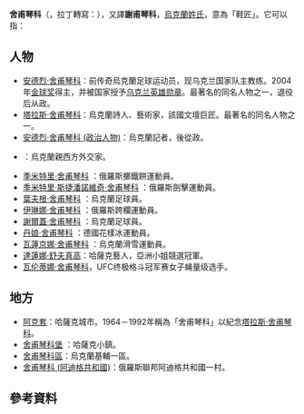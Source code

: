{{NoteTA
|1=zh-cn:舍甫琴科;zh-hk:舒夫真高;zh-tw:舍甫琴科
}}
'''舍甫琴科'''（{{lang-uk|Шевченко}}，拉丁轉寫：{{lang|la|Shevchenko}}），又譯'''謝甫琴科'''，[[烏克蘭姓氏|烏克蘭姓氏]]，意為「鞋匠」。它可以指：

==人物==
*[[安德烈·舍甫琴科|安德烈·舍甫琴科]]：前传奇烏克蘭足球运动员，现乌克兰国家队主教练。2004年[[金球奖_(足球)|金球奖]]得主，并被国家授予[[烏克蘭英雄|乌克兰英雄勋章]]。最著名的同名人物之一，退役后从政。
*[[塔拉斯·舍甫琴科|塔拉斯·舍甫琴科]]：烏克蘭詩人、藝術家，該國文壇巨匠。最著名的同名人物之一。
*[[安德烈·舍甫琴科_(政治人物)|安德烈·舍甫琴科 (政治人物)]]：烏克蘭記者，後從政。
*{{le|阿爾卡季·舍甫琴科|Arkady Shevchenko}}<!---Arkady Shevchenko--->：烏克蘭親西方外交家。
*[[季米特里·舍甫琴科|季米特里·舍甫琴科]]<!---Dmitriy Shevchenko--->：俄羅斯擲鐵餅運動員。
*[[季米特里·斯捷潘諾維奇·舍甫琴科|季米特里·斯捷潘諾維奇·舍甫琴科]]<!---Dmitry Stepanovich Shevchenko--->：俄羅斯劍擊運動員。
*[[葉夫根·舍甫琴科|葉夫根·舍甫琴科]]<!---Evgen Shevchenko--->：烏克蘭足球員。
*[[伊琳娜·舍甫琴科|伊琳娜·舍甫琴科]]<!---Irina Shevchenko--->：俄羅斯跨欄運動員。
*[[謝爾蓋·舍甫琴科|謝爾蓋·舍甫琴科]]<!---Sergiy Shevchenko--->：烏克蘭足球員。
*[[丹娘·舍甫琴科|丹娘·舍甫琴科]]<!---Tanja Szewczenko-->：德國花樣冰運動員。
*[[瓦蓮京娜·舍甫琴科|瓦蓮京娜·舍甫琴科]]<!---Valentina Shevchenko--->：烏克蘭滑雪運動員。
*[[達蓮娜·舒夫真高|達蓮娜·舒夫真高]]：哈薩克藝人，亞洲小姐競選冠軍。
*[[瓦伦蒂娜·舍甫琴科|瓦伦蒂娜·舍甫琴科]]，UFC终极格斗冠军赛女子蝇量级选手。

==地方==
*[[阿克套|阿克套]]：哈薩克城市。1964－1992年稱為「舍甫琴科」以紀念[[塔拉斯·舍甫琴科|塔拉斯·舍甫琴科]]。
*[[舍甫琴科堡|舍甫琴科堡]]<!---Fort-Shevchenko--->：哈薩克小鎮。
*[[舍甫琴科區|舍甫琴科區]]：烏克蘭基輔一區。
*[[舍甫琴科_(阿迪格共和國)|舍甫琴科 (阿迪格共和國)]]：俄羅斯聯邦阿迪格共和國一村。

==參考資料==
{{reflist}}

{{disambiguation|cat=四字人名消歧義}}